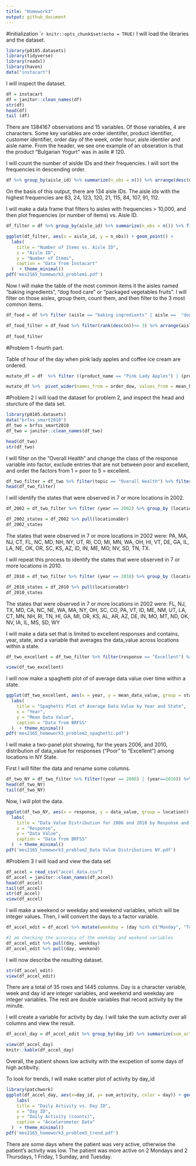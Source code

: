 ```yaml
---
title: "Homework3"
output: github_document
---
```

#Initialization
````r
knitr::opts_chunk$set(echo = TRUE)
```
I will load the libraries and the dataset.


```r
library(p8105.datasets)
library(tidyverse)
library(readxl)
library(haven)
data("instacart")
```

I will inspect the dataset.

```r
df = instacart
df = janitor::clean_names(df)
str(df)
head(df)
tail (df)
```

There are 1384167 observations and 15 variables. Of those variables, 4 are characters.  Some key variables are order identiifer, product identifier, customer identifier, order day of the week, order hour, aisle identiier and aisle name. From the header, we see one example of an obseration is that the product "Bulgarian Yogurt" was in asile # 120.

I will count the number of aislde IDs and their frequencies. I will sort the frequencies in descending order.
```r
df %>% group_by(aisle_id) %>% summarize(n_obs = n()) %>% arrange(desc(n_obs))
```
On the basis of this output, there are 134 aisle IDs. The aisle ids with the highest frequencies are 83, 24, 123, 120, 21, 115, 84, 107, 91, 112.

I will make a data frame that filters to aisles with frequencies > 10,000, and then plot frequencies (or number of items) vs. Aisle ID.
```r
df_filter = df %>% group_by(aisle_id) %>% summarize(n_obs = n()) %>% filter(n_obs > 10000) %>% arrange(aisle_id)

ggplot(df_filter, aes(x = aisle_id, y = n_obs)) + geom_point() + 
  labs(
    title = "Number of Items vs. Aisle ID",
    x = "Aisle ID",
    y = "Number of Items",
    caption = "Data from Instacart"
  )  + theme_minimal()
pdf('mes2165_homework3_problem1.pdf')
```


Now I will make the table of the most common items it the aisles named "baking ingredients", "dog food care" or "packaged vegetables fruits".  I will filter on those aisles, group them, count them, and then filter to the 3 most common items.

```r
df_food = df %>% filter (aisle == "baking ingredients" | aisle ==  "dog food care" | aisle == "packaged vegetables fruits") %>% group_by(aisle) %>% count(product_id, product_name)

df_food_filter = df_food %>% filter(rank(desc(n))<= 3) %>% arrange(aisle, desc(n))
                    
df_food_filter
```
#Problem 1 -fourth part. 

Table of hour of the day when pink lady apples and coffee ice cream are ordered.
```r
mutate_df = df  %>% filter ((product_name == "Pink Lady Apples") | (product_name == "Coffee Ice Cream")) %>% group_by(product_name, order_dow) %>% summarize(mean_hour = mean(order_hour_of_day))

mutate_df %>%  pivot_wider(names_from = order_dow, values_from = mean_hour)
```

#Problem 2
I will load the dataset for problem 2, and inspect the head and sturcture of the data set.
```r
library(p8105.datasets)
data("brfss_smart2010")
df_two = brfss_smart2010
df_two = janitor::clean_names(df_two)

head(df_two)
str(df_two)
```
I will filter on the "Overall Health" and change the class of the response variable into factor, exclude entries that are not between poor and excellent, and order the factors from 1 = poor to 5 = excellent.
```r
df_two_filter = df_two %>% filter(topic == "Overall Health") %>% filter (response != c("Poor", "Fair", "Good", "Very good", "Excellent")) %>% mutate(response = factor(response, levels =c("Poor", "Fair", "Good", "Very good", "Excellent") )) 
head(df_two_filter)
```
I will identify the states that were observed in 7 or more locations in 2002.
```r
df_2002 = df_two_filter %>% filter (year == 2002) %>% group_by (locationabbr) %>% count() %>% filter(n>= 7) %>% arrange(desc(n))

df_2002_states = df_2002 %>% pull(locationabbr)
df_2002_states
```
The states that were observed in 7 or more locations in 2002 were: PA, MA, NJ, CT, FL, NC, MD, NH, NY, UT, RI, CO, MI, MN, WA, OH, HI, VT, DE, GA, IL, LA, NE, OK, OR, SC, KS, AZ, ID, IN, ME, MO, NV, SD, TN, TX.

I will repeat this process to identify the states that were observed in 7 or more locations in 2010.
```r
df_2010 = df_two_filter %>% filter (year == 2010) %>% group_by (locationabbr) %>% count() %>% filter(n>= 7) %>% arrange(desc(n))

df_2010_states = df_2010 %>% pull(locationabbr)
df_2010_states
```
The states that were observed in 7 or more locations in 2002 were: FL, NJ, TX, MD, CA, NC, NE, WA, MA, NY, OH, SC, CO, PA, VT, ID, ME, NM, UT, LA, CT, MN, NH, RI, TN, HI, GA, MI, OR, KS, AL, AR, AZ, DE, IN, MO, MT, ND, OK, NV, IA, IL, MS, SD, WY

I will make a data set that is limited to excellent responses and contains, year, state, and a variable that averages the data_value across locations within a state.
```r
df_two_excellent = df_two_filter %>% filter(response == "Excellent") %>% group_by (locationabbr, locationdesc, year) %>% summarize (mean_data_value = mean(data_value)) %>% rename(state = locationabbr) %>% rename(location = locationdesc)

view(df_two_excellent)
```
I will now make a spaghetti plot of of average data value over time within a state.
```r
ggplot(df_two_excellent, aes(x = year, y = mean_data_value, group = state)) + geom_line()+
  labs(
    title = "Spaghetti Plot of Average Data Value by Year and State",
    x = "Year",
    y = "Mean Data Value",
    caption = "Data from BRFSS"
  )  + theme_minimal()
pdf('mes2165_homework3_problem2_spaghetti.pdf')
```
I will make a two-panel plot showing, for the years 2006, and 2010, distribution of data_value for responses (“Poor” to “Excellent”) among locations in NY State.

First I will filter the data and rename some columns.
```r
df_two_NY = df_two_filter %>% filter((year == 2006) | (year==2010)) %>% filter (response == c("Poor", "Fair", "Good", "Very good", "Excellent")) %>% filter (locationabbr == "NY") %>% rename(state = locationabbr) %>% rename(location = locationdesc)
head(df_two_NY)
tail(df_two_NY)
```
Now, I will plot the data.
```r
ggplot(df_two_NY, aes(x = response, y = data_value, group = location)) + geom_point() + facet_wrap(.~year) +
  labs(
    title = "Data Value Distribution for 2006 and 2010 by Response and NY Location",
    x = "Response",
    y = "Data Value",
    caption = "Data from BRFSS"
  )  + theme_minimal()
pdf('mes2165_homework3_problem2_Data Value Distributions NY.pdf')
```
#Problem 3
I will load and view the data set
```r
df_accel = read_csv("accel_data.csv")
df_accel = janitor::clean_names(df_accel)
head(df_accel)
tail(df_accel)
str(df_accel)
view(df_accel)
```
I will make a weekend or weekday and weekend variables, which will be integer values. Then, I will convert the days to a factor variable.
```r
df_accel_edit = df_accel %>% mutate(weekday = (day %in% c("Monday", "Tuesday", "Wednesday", "Thursday", "Friday"))) %>% mutate(weekend = (day %in% c("Saturday", "Sunday"))) %>%  mutate(weekend = as.integer(as.logical(weekend))) %>% mutate(weekday = as.integer(as.logical(weekday))) %>% mutate(day = as.factor(day))

#I am checking the accuracy of the weekday and weekend variables
df_accel_edit %>% pull(day, weekday)
df_accel_edit %>% pull(day, weekend)
```
I will now describe the resulting dataset.
```r
str(df_accel_edit)
view(df_accel_edit)
```
There are a total of 35 rows and 1445 columns.  Day is a character variable, week and day id are integer variables, and weekend and weekday are integer variables. The rest are double variables that record activity by the minute.

I will create a variable for activity by day. I will take the sum activity over all columns and view the result.
```r
df_accel_day = df_accel_edit %>% group_by(day_id) %>% summarize(sum_activity = sum(activity_1:activity_1440), day, weekday, weekend) %>% arrange(day_id)

view(df_accel_day)
knitr::kable(df_accel_day)
```
Overall, the patient shows low activity with the excpetion of some days of high actibvity. 

To look for trends, I will make  scatter plot of activity by day_id
```r
library(patchwork)
ggplot(df_accel_day, aes(x=day_id, y= sum_activity, color = day)) + geom_point() +
    labs(
    title = "Daily Activity vs. Day ID",
    x = "Day ID",
    y = "Daily Activity (counts)",
    caption = "Accelerometer Data"
  )  + theme_minimal()
pdf('mes2165_homework3_problem3_trend.pdf')
```
There are some days where the patient was very active, otherwise the patient's activity was low. The patient was more active on 2 Mondays and 2 Thursdays, 1 Friday, 1 Sunday, and  Tuesday.
